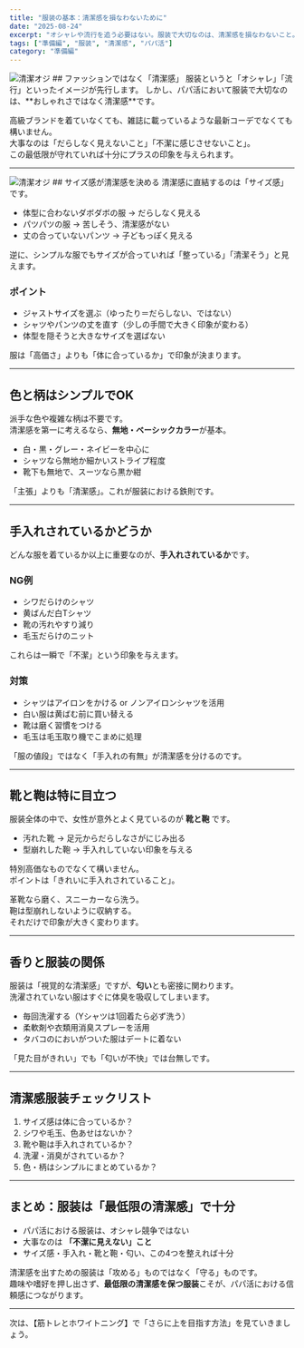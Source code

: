 ```yaml
---
title: "服装の基本：清潔感を損なわないために"
date: "2025-08-24"
excerpt: "オシャレや流行を追う必要はない。服装で大切なのは、清潔感を損なわないこと。シンプルに、サイズ感と手入れを重視する。"
tags: ["準備編", "服装", "清潔感", "パパ活"]
category: "準備編"
---
```

<img src="https://lastdecade.s3.ap-northeast-1.amazonaws.com/guide/plus_fashion/plus_fashion_1.png" alt="清潔オジ" className="rounded-xl border shadow-sm mt-3" />
## ファッションではなく「清潔感」
服装というと「オシャレ」「流行」といったイメージが先行します。  
しかし、パパ活において服装で大切なのは、**おしゃれさではなく清潔感**です。  

高級ブランドを着ていなくても、雑誌に載っているような最新コーデでなくても構いません。  
大事なのは「だらしなく見えないこと」「不潔に感じさせないこと」。  
この最低限が守れていれば十分にプラスの印象を与えられます。  

---
<img src="https://lastdecade.s3.ap-northeast-1.amazonaws.com/guide/plus_fashion/plus_fashion_2.png" alt="清潔オジ" className="rounded-xl border shadow-sm mt-3" />
## サイズ感が清潔感を決める
清潔感に直結するのは「サイズ感」です。  

- 体型に合わないダボダボの服 → だらしなく見える  
- パツパツの服 → 苦しそう、清潔感がない  
- 丈の合っていないパンツ → 子どもっぽく見える  

逆に、シンプルな服でもサイズが合っていれば「整っている」「清潔そう」と見えます。  

### ポイント
- ジャストサイズを選ぶ（ゆったり＝だらしない、ではない）  
- シャツやパンツの丈を直す（少しの手間で大きく印象が変わる）  
- 体型を隠そうと大きなサイズを選ばない  

服は「高価さ」よりも「体に合っているか」で印象が決まります。  

---

## 色と柄はシンプルでOK
派手な色や複雑な柄は不要です。  
清潔感を第一に考えるなら、**無地・ベーシックカラー**が基本。  

- 白・黒・グレー・ネイビーを中心に  
- シャツなら無地か細かいストライプ程度  
- 靴下も無地で、スーツなら黒か紺  

「主張」よりも「清潔感」。これが服装における鉄則です。  

---

## 手入れされているかどうか
どんな服を着ているか以上に重要なのが、**手入れされているか**です。  

### NG例
- シワだらけのシャツ  
- 黄ばんだ白Tシャツ  
- 靴の汚れやすり減り  
- 毛玉だらけのニット  

これらは一瞬で「不潔」という印象を与えます。  

### 対策
- シャツはアイロンをかける or ノンアイロンシャツを活用  
- 白い服は黄ばむ前に買い替える  
- 靴は磨く習慣をつける  
- 毛玉は毛玉取り機でこまめに処理  

「服の値段」ではなく「手入れの有無」が清潔感を分けるのです。  

---

## 靴と鞄は特に目立つ
服装全体の中で、女性が意外とよく見ているのが **靴と鞄** です。  

- 汚れた靴 → 足元からだらしなさがにじみ出る  
- 型崩れした鞄 → 手入れしていない印象を与える  

特別高価なものでなくて構いません。  
ポイントは「きれいに手入れされていること」。  

革靴なら磨く、スニーカーなら洗う。  
鞄は型崩れしないように収納する。  
それだけで印象が大きく変わります。  

---

## 香りと服装の関係
服装は「視覚的な清潔感」ですが、**匂い**とも密接に関わります。  
洗濯されていない服はすぐに体臭を吸収してしまいます。  

- 毎回洗濯する（Yシャツは1回着たら必ず洗う）  
- 柔軟剤や衣類用消臭スプレーを活用  
- タバコのにおいがついた服はデートに着ない  

「見た目がきれい」でも「匂いが不快」では台無しです。  

---

## 清潔感服装チェックリスト
1. サイズ感は体に合っているか？  
2. シワや毛玉、色あせはないか？  
3. 靴や鞄は手入れされているか？  
4. 洗濯・消臭がされているか？  
5. 色・柄はシンプルにまとめているか？  

---

## まとめ：服装は「最低限の清潔感」で十分
- パパ活における服装は、オシャレ競争ではない  
- 大事なのは **「不潔に見えない」こと**  
- サイズ感・手入れ・靴と鞄・匂い、この4つを整えれば十分  

清潔感を出すための服装は「攻める」ものではなく「守る」ものです。  
趣味や嗜好を押し出さず、**最低限の清潔感を保つ服装**こそが、パパ活における信頼感につながります。  

---

次は、【筋トレとホワイトニング】で「さらに上を目指す方法」を見ていきましょう。  
